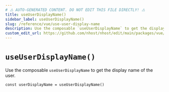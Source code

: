 ```yaml
---
# ⚠️ AUTO-GENERATED CONTENT. DO NOT EDIT THIS FILE DIRECTLY! ⚠️
title: useUserDisplayName()
sidebar_label: useUserDisplayName()
slug: /reference/vue/use-user-display-name
description: Use the composable `useUserDisplayName` to get the display name of the user.
custom_edit_url: https://github.com/nhost/nhost/edit/main/packages/vue/src/useUserDisplayName.ts#L15
---
```


# `useUserDisplayName()`

Use the composable `useUserDisplayName` to get the display name of the user.

```tsx
const userDisplayName = useUserDisplayName()
```
